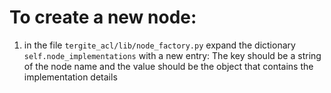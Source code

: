 # To create a new node:

1. in the file `tergite_acl/lib/node_factory.py` expand the dictionary `self.node_implementations`  with a new entry:
The key should be a string of the node name and the value should be the object that contains the implementation details
